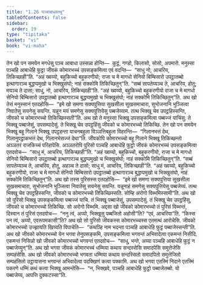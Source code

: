 ```yaml
---
title: "1.26 पञ्चाबाधवत्थु"
tableOfContents: false
sidebar:
  order: 19
type: "tipitaka"
basket: "vi"
book: "vi-maha"
---
```



<DynamicBreadcrumb />

<Division number="88" book="vi-maha">

<Paragraph number="422" book="vi-maha">
तेन खो पन समयेन मगधेसु पञ्च आबाधा उस्सन्ना होन्ति—  कुट्ठं, गण्डो, किलासो, सोसो, अपमारो. मनुस्सा पञ्चहि आबाधेहि फुट्ठा जीवकं कोमारभच्चं उपसङ्कमित्वा एवं वदन्ति—  “साधु नो, आचरिय, तिकिच्छाही”ति. “अहं ख्वय्यो, बहुकिच्चो बहुकरणीयो; राजा च मे मागधो सेनियो बिम्बिसारो उपट्ठातब्बो इत्थागारञ्च बुद्धप्पमुखो च भिक्खुसंघो; नाहं सक्कोमि तिकिच्छितुन्”ति. “सब्बं सापतेय्यञ्च ते, आचरिय, होतु; मयञ्च ते दासा; साधु, नो, आचरिय, तिकिच्छाही”ति. “अहं ख्वय्यो, बहुकिच्चो बहुकरणीयो राजा च मे मागधो सेनियो बिम्बिसारो उपट्ठातब्बो इत्थागारञ्च बुद्धप्पमुखो च भिक्खुसंघो; नाहं सक्कोमि तिकिच्छितुन्”ति. अथ खो तेसं मनुस्सानं एतदहोसि—  “इमे खो समणा सक्यपुत्तिया सुखसीला सुखसमाचारा, सुभोजनानि भुञ्जित्वा निवातेसु सयनेसु सयन्ति. यन्नून मयं समणेसु सक्यपुत्तियेसु पब्बजेय्याम. तत्थ भिक्खू चेव उपट्ठहिस्सन्ति, जीवको च कोमारभच्चो तिकिच्छिस्सती”ति. अथ खो ते मनुस्सा भिक्खू उपसङ्कमित्वा पब्बज्जं याचिंसु. ते भिक्खू पब्बाजेसुं, उपसम्पादेसुं. ते भिक्खू चेव उपट्ठहिंसु जीवको च कोमारभच्चो तिकिच्छि. तेन खो पन समयेन भिक्खू बहू गिलाने भिक्खू उपट्ठहन्ता याचनबहुला विञ्ञत्तिबहुला विहरन्ति—  “गिलानभत्तं देथ, गिलानुपट्ठाकभत्तं देथ, गिलानभेसज्जं देथा”ति. जीवकोपि कोमारभच्चो बहू गिलाने भिक्खू तिकिच्छन्तो अञ्ञतरं राजकिच्चं परिहापेसि.
</Paragraph>

</Division>
<Division number="89" book="vi-maha">

<Paragraph number="423" book="vi-maha">
अञ्ञतरोपि पुरिसो पञ्चहि आबाधेहि फुट्ठो जीवकं कोमारभच्चं उपसङ्कमित्वा एतदवोच—  “साधु मं, आचरिय, तिकिच्छाही”ति. “अहं ख्वय्यो, बहुकिच्चो, बहुकरणीयो, राजा च मे मागधो सेनियो बिम्बिसारो उपट्ठातब्बो इत्थागारञ्च बुद्धप्पमुखो च भिक्खुसंघो; नाहं सक्कोमि तिकिच्छितुन्”ति. “सब्बं सापतेय्यञ्च ते, आचरिय, होतु, अहञ्च ते दासो; साधु मं, आचरिय, तिकिच्छाही”ति. “अहं ख्वय्यो, बहुकिच्चो बहुकरणीयो, राजा च मे मागधो सेनियो बिम्बिसारो उपट्ठातब्बो इत्थागारञ्च बुद्धप्पमुखो च भिक्खुसंघो, नाहं सक्कोमि तिकिच्छितुन्”ति.
</Paragraph>

<Paragraph number="424" book="vi-maha">
अथ खो तस्स पुरिसस्स एतदहोसि—  “इमे खो समणा सक्यपुत्तिया सुखसीला सुखसमाचारा, सुभोजनानि भुञ्जित्वा निवातेसु सयनेसु सयन्ति. यन्नूनाहं समणेसु सक्यपुत्तियेसु पब्बजेय्यं. तत्थ भिक्खू चेव उपट्ठहिस्सन्ति, जीवको च कोमारभच्चो तिकिच्छिस्सति. सोम्हि अरोगो विब्भमिस्सामी”ति. अथ खो सो पुरिसो भिक्खु उपसङ्कमित्वा पब्बज्जं याचि. तं भिक्खू पब्बाजेसुं, उपसम्पादेसुं. तं भिक्खू चेव उपट्ठहिंसु, जीवको च कोमारभच्चो तिकिच्छि. सो अरोगो विब्भमि.
</Paragraph>

<Paragraph number="425" book="vi-maha">
अद्दसा खो जीवको कोमारभच्चो तं पुरिसं विब्भन्तं, दिस्वान तं पुरिसं एतदवोच—  “ननु त्वं, अय्यो, भिक्खूसु पब्बजितो अहोसी”ति? “एवं, आचरिया”ति. “किस्स पन त्वं, अय्यो, एवरूपमकासी”ति? अथ खो सो पुरिसो जीवकस्स कोमारभच्चस्स एतमत्थं आरोचेसि. जीवको कोमारभच्चो उज्झायति खिय्यति विपाचेति—  “कथञ्हि नाम भदन्ता पञ्चहि आबाधेहि फुट्ठं पब्बाजेस्सन्ती”ति. अथ खो जीवको कोमारभच्चो येन भगवा तेनुपसङ्कमि, उपसङ्कमित्वा भगवन्तं अभिवादेत्वा एकमन्तं निसीदि. एकमन्तं निसिन्नो खो जीवको कोमारभच्चो भगवन्तं एतदवोच—  “साधु, भन्ते, अय्या पञ्चहि आबाधेहि फुट्ठं न पब्बाजेय्युन्”ति. अथ खो भगवा जीवकं कोमारभच्चं धम्मिया कथाय सन्दस्सेसि समादपेसि समुत्तेजेसि सम्पहंसेसि. अथ खो जीवको कोमारभच्चो भगवता धम्मिया कथाय सन्दस्सितो समादपितो समुत्तेजितो सम्पहंसितो उट्ठायासना भगवन्तं अभिवादेत्वा पदक्खिणं कत्वा पक्कामि. अथ खो भगवा एतस्मिं निदाने एतस्मिं पकरणे धम्मिं कथं कत्वा भिक्खू आमन्तेसि—  “न, भिक्खवे, पञ्चहि आबाधेहि फुट्ठो पब्बाजेतब्बो. यो पब्बाजेय्य, आपत्ति दुक्कटस्सा”ति.
</Paragraph>
</Division>